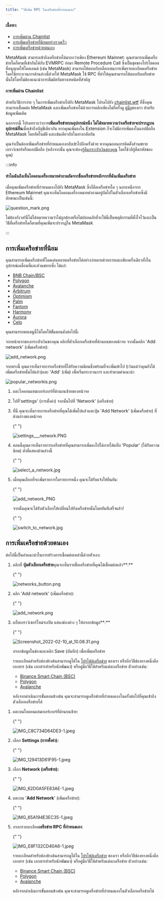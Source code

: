 ```yaml
---
title: "วิธีเพิ่ม RPC ในเครือข่ายที่กำหนดเอง"
---
```



#### เนื้อหา:

- [การเพิ่มผ่าน Chainlist](#การเพิ่มผ่าน-chainlist)
- [การเพิ่มเครือข่ายที่นิยมอย่างรวดเร็ว](#การเพิ่มเครือข่ายที่นิยม)
- [การเพิ่มเครือข่ายด้วยตนเอง](#การเพิ่มเครือข่ายด้วยตนเอง)

MetaMask สามารถเข้าถึงเครือข่ายได้มากกว่าเพียง Ethereum Mainnet: คุณสามารถเพิ่มเครือข่ายใดก็ตามที่เข้ากันได้กับ EVMRPC ย่อมา Remote Procedure Call ซึ่งเป็นชุดของโปรโตคอลที่อนุญาตให้ไคลเอนต์ (เช่น MetaMask) สามารถโต้ตอบกับบล็อกเชนการเพิ่มรายละเอียดเครือข่ายโดยใช้กระบวนการด้านล่างนี้ช่วยให้ MetaMask ใช้ RPC ที่ทำให้คุณสามารถโต้ตอบกับเครือข่ายนั้นได้โดยไม่ต้องแนะนำการสัมผัสกันทางเทคนิคที่สำคัญ

#### การเพิ่มผ่าน Chainlist

สำหรับวิธีการง่าย ๆ ในการเพิ่มเครือข่ายไปยัง MetaMask โปรดไปยัง [chainlist.wtf](https://chainlist.wtf/) ที่ซึ่งคุณสามารถเชื่อมต่อ MetaMask และเพิ่มเครือข่ายได้ด้วยการคลิกเพียงไม่กี่ครั้งดู [คู่มือ](/networks-and-sidechains/managing-networks/add-a-network-using-chainlist)ของเรา สำหรับข้อมูลเพิ่มเติม

นอกจากนี้ โปรดทราบว่าการ**เพิ่มเครือข่ายบนอุปกรณ์หนึ่ง ไม่ได้หมายความว่าเครือข่ายจะปรากฏบนอุปกรณ์อื่น**เมื่อเข้าถึงบัญชีเดียวกัน หากคุณเพิ่มลงใน Extension ก็จะไม่มีการเพิ่มลงในแอปมือถือ MetaMask โดยอัตโนมัติ และเช่นเดียวกับในทางกลับกัน

คุณจำเป็นต้องเพิ่มเครือข่ายที่กำหนดเองกลับเข้าไปอีกครั้งด้วย หากคุณถอนการติดตั้งส่วนขยายเบราว์เซอร์หรือแอปมือถือ (หลังจากนั้น คุณจะต้อง[กู้คืนกระเป๋าเงินของคุณ](/managing-my-wallet/resetting-deleting-and-restoring/how-to-restore-your-metamask-wallet-from-secret-recovery-phrase) โดยใช้วลีกู้คืนรหัสของคุณ)

:::info

#### ทำไมฉันถึงเห็นไอคอนเครื่องหมายคำถามถัดจากชื่อเครือข่ายหลังจากที่ฉันเพิ่มเครือข่าย

เมื่อคุณเพิ่มเครือข่ายที่กำหนดเองไปยัง MetaMask ซึ่งก็คือเครือข่ายใด ๆ นอกเหนือจาก Ethereum Mainnet คุณจะเห็นไอคอนเครื่องหมายคำถามอยู่ถัดไปในตัวเลือกเครือข่ายซึ่งมีลักษณะเป็นเช่นนี้:

<div class="center-container">
  <div class="img-medium">
    <img
      src={
        require("../../../../../../img/i18n/legacy/question_mark.png").default
      }
      alt="question_mark.png"
    />
  </div>
</div>

ไม่ต้องกังวล!นี่ไม่ได้หมายความว่าไม่ถูกต้องหรือไม่ปลอดภัยที่จะใช้นี่เป็นพฤติกรรมที่ตั้งใจไว้และเป็นวิธีที่เครือข่ายใดก็ตามที่คุณเพิ่มจะปรากฏใน MetaMask

:::

## การเพิ่มเครือข่ายที่นิยม

คุณสามารถเพิ่มเครือข่ายที่โดดเด่นหลายเครือข่ายได้อย่างง่ายดายด้วยการแตะเพียงครั้งเดียวทั้งในอุปกรณ์เคลื่อนที่และส่วนขยายซึ่ง ได้แก่:

- [BNB Chain/BSC](/network-profiles/network-profile-bnb-smart-chain-bnb)
- [Polygon](/network-profiles/network-profile-polygon-matic)
- [Avalanche](/network-profiles/network-profile-avalanche-avax)
- [Arbitrum](/network-profiles/network-profile-arbitrum)
- [Optimism](/network-profiles/network-profile-optimism-op-mainnet)
- [Palm](/network-profiles/network-profile-palm)
- [Fantom](/network-profiles/network-profile-fantom-ftm)
- [Harmony](/network-profiles/network-profile-harmony-one)
- [Aurora](/network-profiles/network-profile-aurora-)
- [Celo](https://celo.org/)

คุณสามารถพบเมนูนี้ได้โดยใช้ขั้นตอนดังต่อไปนี้:

<Tabs>

<TabItem value="ส่วนขยาย" label="ส่วนขยาย">

จากหน้าแรกของกระเป๋าเงินของคุณ คลิกที่ตัวเลือกเครือข่ายที่ด้านบนของหน้าจอ จากนั้นคลิก 'Add network' (เพิ่มเครือข่าย):

<div class="center-container">
  <div class="img-medium">
    <img
      src={require("../../../../../../img/i18n/legacy/add_network.png").default}
      alt="add_network.png"
    />
  </div>
</div>

จากตรงนี้ คุณควรเห็นรายการเครือข่ายที่ได้รับความนิยมซึ่งพร้อมที่จะเพิ่มเข้าไป (เว้นแต่ว่าคุณยังได้เพิ่มเครือข่ายนั้นไปแล้ว)แตะ 'Add' (เพิ่ม) เพื่อเริ่มกระบวนการ และทำตามคำแนะนำ

<div class="center-container">
  <div class="img-medium">
    <img
      src={
        require("../../../../../../img/i18n/legacy/popular_networkis.png")
          .default
      }
      alt="popular_networkis.png"
    />
  </div>
</div>

</TabItem>

<TabItem value="บนมือถือ" label="บนมือถือ">

1. แตะไอคอนแฮมเบอร์เกอร์ที่ด้านบนซ้ายของหน้าจอ

2. ไปที่'settings' (การตั้งค่า) จากนั้นไปที่ 'Network' (เครือข่าย)

3. ที่นี่ คุณจะเห็นรายการเครือข่ายที่คุณได้เพิ่มไปแล้วแตะปุ่ม 'Add Network' (เพิ่มเครือข่าย) ที่ด้านล่างของหน้าจอ

   {" "}

   <div class="center-container">
     <div class="img-medium">
       <img
         src={
           require("../../../../../../img/i18n/legacy/settings___network.PNG.png")
             .default
         }
         alt="settings___network.PNG"
       />
     </div>
   </div>

4. ตอนนี้คุณควรเห็นรายการเครือข่ายที่คุณสามารถเพิ่มลงไปได้ภายใต้แท็บ 'Popular' (ได้รับความนิยม) ดังที่แสดงด้านล่างนี้

   {" "}

   <div class="center-container">
     <div class="img-medium">
       <img
         src={
           require("../../../../../../img/i18n/legacy/select_a_network.jpg.png")
             .default
         }
         alt="select_a_network.jpg"
       />
     </div>
   </div>

5. เมื่อคุณเลือกที่จะเพิ่มรายการใดรายการหนึ่ง คุณจะได้รับแจ้งให้ยืนยัน:

   {" "}

   <div class="center-container">
     <div class="img-medium">
       <img
         src={
           require("../../../../../../img/i18n/legacy/add_network_.PNG.png")
             .default
         }
         alt="add_network_PNG"
       />
     </div>
   </div>

   จากนั้นคุณจะได้รับตัวเลือกให้เปลี่ยนไปยังเครือข่ายนั้นโดยทันทีเสร็จแล้ว!

   {" "}

   <div class="center-container">
     <div class="img-medium">
       <img
         src={
           require("../../../../../../img/i18n/legacy/switch_to_network.jpg.png")
             .default
         }
         alt="switch_to_network.jpg"
       />
     </div>
   </div>

</TabItem>

</Tabs>

## การเพิ่มเครือข่ายด้วยตนเอง

ต่อไปนี้เป็นคำแนะนำในการสร้างการเชื่อมต่อเหล่านี้ด้วยตัวเอง:

<Tabs>

<TabItem value="ส่วนขยาย" label="ส่วนขยาย">

1. คลิกที่ **ปุ่มตัวเลือกเครือข่าย**คุณจะเห็นรายชื่อเครือข่ายที่คุณได้เชื่อมต่อแล้ว**:**

   {" "}

   <div class="center-container">
     <div class="img-medium">
       <img
         src={
           require("../../../../../../img/i18n/legacy/networks_button.png")
             .default
         }
         alt="networks_button.png"
       />
     </div>
   </div>

2. คลิก 'Add network' (เพิ่มเครือข่าย):

   {" "}

   <div class="center-container">
     <div class="img-medium">
       <img
         src={
           require("../../../../../../img/i18n/legacy/add_network.png").default
         }
         alt="add_network.png"
       />
     </div>
   </div>

3. แท็บเบราว์เซอร์ใหม่จะเปิด แสดงช่องต่าง ๆ ให้กรอกข้อมูล**:**

   {" "}

   <div class="center-container">
     <div class="img-medium">
       <img
         src={
           require("../../../../../../img/i18n/legacy/Screenshot_2022-02-10_at_10.08.31.png")
             .default
         }
         alt="Screenshot_2022-02-10_at_10.08.31.png"
       />
     </div>
   </div>

   กรอกข้อมูลในช่องและคลิก Save (บันทึก) เพื่อเพิ่มเครือข่าย

   รายละเอียดสำหรับช่องข้างต้นสามารถดูได้ใน [โปรไฟล์เครือข่าย](/network-profiles/network-profiles-hub) ของเรา หรืออีกวิธีช่องทางหนึ่งคือ เอกสาร (เช่น เอกสารสำหรับนักพัฒนา) หรือคู่มือวิธีใช้สำหรับแต่ละเครือข่าย ตัวอย่างเช่น:

   - [Binance Smart Chain (BSC)](https://academy.binance.com/en/articles/connecting-metamask-to-binance-smart-chain)
   - [Polygon](https://wiki.polygon.technology/docs/develop/metamask/config-polygon-on-metamask/)
   - [Avalanche](https://support.avax.network/en/articles/4626956-how-do-i-set-up-metamask-on-avalanche)

   หลังจากดำเนินการขั้นตอนข้างต้น คุณจะสามารถดูเครือข่ายที่กำหนดเองในครั้งต่อไปที่คุณเข้าถึงตัวเลือกเครือข่ายได้

</TabItem>

<TabItem value="บนมือถือ" label="บนมือถือ">

1. แตะบนไอคอนแฮมเบอร์เกอร์ที่ด้านบนซ้าย:

   {" "}

   <div class="center-container">
     <div class="img-medium">
       <img
         src={
           require("../../../../../../img/i18n/legacy/IMG_C8C734D64DE3-1.jpeg.png")
             .default
         }
         alt="IMG_C8C734D64DE3-1.jpeg"
       />
     </div>
   </div>

2. เลือก **Settings (การตั้งค่า):**

   {" "}

   <div class="center-container">
     <div class="img-medium">
       <img
         src={
           require("../../../../../../img/i18n/legacy/IMG_129413D61F95-1.jpeg.png")
             .default
         }
         alt="IMG_129413D61F95-1.jpeg"
       />
     </div>
   </div>

3. เลือก **Network (เครือข่าย):**

   {" "}

   <div class="center-container">
     <div class="img-medium">
       <img
         src={
           require("../../../../../../img/i18n/legacy/IMG_62D0A5FE63AE-1.jpeg.png")
             .default
         }
         alt="IMG_62D0A5FE63AE-1.jpeg"
       />
     </div>
   </div>

4. แตะบน '**Add Network**' (เพิ่มเครือข่าย):

   {" "}

   <div class="center-container">
     <div class="img-medium">
       <img
         src={
           require("../../../../../../img/i18n/legacy/IMG_65A194E3EC35-1.jpeg.png")
             .default
         }
         alt="IMG_65A194E3EC35-1.jpeg"
       />
     </div>
   </div>

5. กรอกรายละเอียด**เครือข่าย RPC ที่กำหนดเอง**:

   {" "}

   <div class="center-container">
     <div class="img-medium">
       <img
         src={
           require("../../../../../../img/i18n/legacy/IMG_E8F132CD40A6-1.jpeg.png")
             .default
         }
         alt="IMG_E8F132CD40A6-1.jpeg"
       />
     </div>
   </div>

   รายละเอียดสำหรับช่องข้างต้นสามารถดูได้ใน [โปรไฟล์เครือข่าย](/network-profiles/network-profiles-hub) ของเรา หรืออีกวิธีช่องทางหนึ่งคือ เอกสาร (เช่น เอกสารสำหรับนักพัฒนา) หรือคู่มือวิธีใช้สำหรับแต่ละเครือข่าย ตัวอย่างเช่น:

   - [Binance Smart Chain (BSC)](https://academy.binance.com/en/articles/connecting-metamask-to-binance-smart-chain)
   - [Polygon](https://docs.polygon.technology/docs/develop/network-details/network/)
   - [Avalanche](https://support.avax.network/en/articles/4626956-how-do-i-set-up-metamask-on-avalanche)

   หลังจากดำเนินการขั้นตอนข้างต้น คุณจะสามารถดูเครือข่ายที่กำหนดเองในตัวเลือกเครือข่ายได้

</TabItem>

</Tabs>
